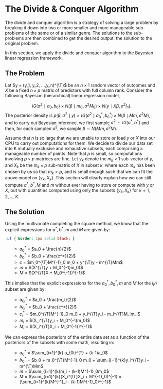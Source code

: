 # The Divide & Conquer Algorithm

The divide and conquer algorithm is a strategy of solving a large problem by breaking it down into two or more smaller and more manageable sub-problems of the same or of a similar genre. The solutions to the sub-problems are then combined to get the desired output: the solution to the original problem. 

In this section, we apply the divide and conquer algorithm to the Bayesian linear regression framework.

## The Problem

Let $y = (y_1, y_2, ...,y_n)^{\T}$ be an $n \times 1$ random vector of outcomes and $X$ be a fixed $n \times p$ matrix of predictors with full column rank. Consider the following Bayesian (hierarchical) linear regression model,

$$ IG(\sigma^2 \mid a_0,b_0) \times N(\beta \mid m_0, \sigma^2M_0) \times N(y \mid X\beta, \sigma^2I_n).$$
The posterior density is $p(\beta, \sigma^2 \mid y) = IG(\sigma^2 \mid a_0^*, b_0^*) \times N(\beta \mid Mm, \sigma^2M)$, and to carry out Bayesian inference, we first sample $\sigma^2 \sim IG(a^*, b^*)$ and then, for each sampled $\sigma^2$, we sample $\beta \sim N(Mm, \sigma^2 M)$.

Assume that $n$ is so large that we are unable to store or load $y$ or $X$ into our CPU to carry out computations for them. We decide to divide our data set into K mutually exclusive and exhaustive subsets, each comprising a manageable number of points. Note that $p$ is small, so computations involving $p \times p$ matrices are fine. Let $y_k$ denote the $m_k \times 1$ sub-vector of $y$, and $X_k$ be the $m_k \times p$ sub-matrix of $X$ in subset $k$, where each $m_k$ has been chosen by us so that $m_k > p$, and is small enough such that we can fit the above model on $\{y_k, X_k\}$. This section will clearly explain how we can still compute $a^*, b^*, M$ and $m$ without ever having to store or compute with $y$ or $X$, but with quantities computed using only the subsets $\{y_k, X_k\}$ for $k = 1,2,...,K$.

## The Solution

Using the multivariate completing the square method, we know that the explicit expressions for $a^*, b^*, m$ and $M$ are given by: 

```{css, echo=FALSE}
.ul { border: 2px solid black; }
```

<ul> - $a_0^*$ = $a_0 + \frac{n}{2}$\
- $b_0^{*}$ = $b_0 + \frac{c^*}{2}$ \
- $c$ = $m_0^{\T}M^{-1}_0 m_0 + y^{\T}y - m^{\T}Mm$ \
- $m$ = $(X^{\T}y + M_0^{-1}m_0)$ \
- $M$ = $(X^{\T}X + M_0^{-1})^{-1}$ 
</ul>          

This implies that the explicit expressions for the $a_0^*, b_0^*, m$ and $M$ for the $i_th$ subset are given by: 
<ul> 
- $a_{0i}^*$ = $a_0 + \frac{m_i}{2}$\
- $b_{0i}^{*}$ = $b_0 + \frac{c^*}{2}$ \
- $c_i^{*}$ = $m_0^{\T}M^{-1}_0 m_0 + y_i^{\T}y_i - m_i^{\T}M_im_i$
- $m_i$ = $(X_i^{\T}y_i + M_0^{-1}m_0)$ \
- $M_i$ = $(X_i^{\T}X_i + M_0^{-1})^{-1}$ </ul>

We can express the posteriors of the entire data set as a function of the posteriors of the subsets with some math, resulting in:

<ul> 
- $a_0^{*}$ = $\sum_{i=1}^{k} a_{0i}^{*} + (k-1)a_0$
- $b_0^{*}$ = $b_0 + m_0^{\T}M^{-1}_0 m_0 + \sum_{i=1}^{k}y_i^{\T}y_i - m^{\T}Mm$ \
- $m$ = $\sum_{i=1}^{k}m_i - (k-1)M^{-1}_0m_0$ \
- $M$ = $\sum_{i=1}^{k}(X_i^{\T}X_i + M^{-1}_0)^{-1} = (\sum_{i=1}^{k}M^{-1}_i - (k-1)M^{-1}_0)^{-1}$ </ul>

